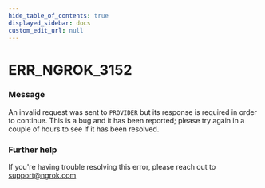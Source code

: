 ```yaml
---
hide_table_of_contents: true
displayed_sidebar: docs
custom_edit_url: null
---
```



# ERR_NGROK_3152

### Message
An invalid request was sent to `PROVIDER` but its response is required in order to continue. This is a bug and it has been reported; please try again in a couple of hours to see if it has been resolved.

### Further help
If you're having trouble resolving this error, please reach out to [support@ngrok.com](mailto:support@ngrok.com?subject=Help%20with%20ERR_NGROK_3152)


<ErrorDetails error='err_ngrok_3152' />
